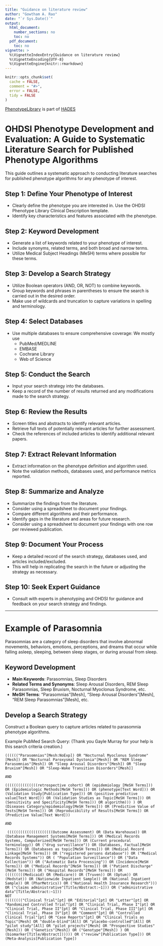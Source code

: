 ```yaml
---
title: "Guidance on literature review"
author: "Gowtham A. Rao"
date: "`r Sys.Date()`"
output:
  html_document:
    number_sections: no
    toc: no  
  pdf_document: 
    toc: no     
vignette: >
  %\VignetteIndexEntry{Guidance on literature review}
  %\VignetteEncoding{UTF-8}    
  %\VignetteEngine{knitr::rmarkdown}
---
```


```r
knitr::opts_chunk$set(
  cache = FALSE,
  comment = "#>",
  error = FALSE,
  tidy = FALSE
)
```

[PhenotypeLibrary](https://github.com/OHDSI/PhenotypeLibrary) is part of [HADES](https://ohdsi.github.io/Hades/)

# OHDSI Phenotype Development and Evaluation: A Guide to Systematic Literature Search for Published Phenotype Algorithms

This guide outlines a systematic approach to conducting literature searches for published phenotype algorithms for any phenotype of interest.

## Step 1: Define Your Phenotype of Interest

- Clearly define the phenotype you are interested in. Use the OHDSI Phenotype Library Clinical Description template.
- Identify key characteristics and features associated with the phenotype.

## Step 2: Keyword Development

- Generate a list of keywords related to your phenotype of interest.
- Include synonyms, related terms, and both broad and narrow terms.
- Utilize Medical Subject Headings (MeSH) terms where possible for these terms.

## Step 3: Develop a Search Strategy

- Utilize Boolean operators (AND, OR, NOT) to combine keywords.
- Group keywords and phrases in parentheses to ensure the search is carried out in the desired order.
- Make use of wildcards and truncation to capture variations in spelling and terminology.


## Step 4: Select Databases

- Use multiple databases to ensure comprehensive coverage: We mostly use 
  - PubMed/MEDLINE
  - EMBASE
  - Cochrane Library
  - Web of Science

## Step 5: Conduct the Search

- Input your search strategy into the databases.
- Keep a record of the number of results returned and any modifications made to the search strategy.

## Step 6: Review the Results

- Screen titles and abstracts to identify relevant articles.
- Retrieve full texts of potentially relevant articles for further assessment.
- Check the references of included articles to identify additional relevant papers.

## Step 7: Extract Relevant Information

- Extract information on the phenotype definition and algorithm used.
- Note the validation methods, databases used, and performance metrics reported.

## Step 8: Summarize and Analyze

- Summarize the findings from the literature.
- Consider using a spreadsheet to document your findings.
- Compare different algorithms and their performance.
- Identify gaps in the literature and areas for future research.
- Consider using a spreadsheet to document your findings with one row per reviewed publication.

## Step 9: Document Your Process

- Keep a detailed record of the search strategy, databases used, and articles included/excluded.
- This will help in replicating the search in the future or adjusting the strategy as necessary.

## Step 10: Seek Expert Guidance

- Consult with experts in phenotyping and OHDSI for guidance and feedback on your search strategy and findings.




--------
# Example of Parasomnia

Parasomnias are a category of sleep disorders that involve abnormal movements, behaviors, emotions, perceptions, and dreams that occur while falling asleep, sleeping, between sleep stages, or during arousal from sleep.

## Keyword Development

- **Main Keywords**: Parasomnias, Sleep Disorders
- **Related Terms and Synonyms**: Sleep Arousal Disorders, REM Sleep Parasomnias, Sleep Bruxism, Nocturnal Myoclonus Syndrome, etc.
- **MeSH Terms**: "Parasomnias"[Mesh], "Sleep Arousal Disorders"[Mesh], "REM Sleep Parasomnias"[Mesh], etc.

## Develop a Search Strategy

Construct a Boolean query to capture articles related to parasomnia phenotype algorithms. 

Example PubMed Search Query:
(Thank you Gayle Murray for your help is this search criteria creation.)

```plaintext
(((((("Parasomnias"[Mesh:NoExp]) OR "Nocturnal Myoclonus Syndrome"[Mesh]) OR "Nocturnal Paroxysmal Dystonia"[Mesh]) OR "REM Sleep Parasomnias"[Mesh]) OR "Sleep Arousal Disorders"[Mesh]) OR "Sleep Bruxism"[Mesh]) OR "Sleep-Wake Transition Disorders"[Mesh]]

AND 

(((((((((((((((retrospective cohort) OR (epidemiology [MeSH Terms])) OR (Epidemiologic Methods[MeSH Terms])) OR (phenotype[Text Word])) OR (Validation Study[Publication Type])) OR (positive predictive value[Text Word])) OR (Validation Studies as Topic[MeSH Terms])) OR (Sensitivity and Specificity[MeSH Terms])) OR algorithm))) ) OR (Diseases Category/epidemiology[MeSH Terms])) OR (Predictive Value of Tests[MeSH Terms])) OR (Reproducibility of Results[MeSH Terms]) OR (Predictive Value[Text Word]))

AND

 (((((((((((((((((((((Outcome Assessment) OR (Data Warehouse)) OR (Database Management Systems[MeSH Terms])) OR (Medical Records Systems, Computerized[MeSH Terms])) OR (Current procedural terminology)) OR ("drug surveillance")) OR (Databases, Factual[MeSH Terms])) OR (Databases as topic[MeSH Terms])) OR (Medical Record Linkage[MeSH Terms])) OR ("registered persons database")) OR ("Medical Records Systems")) OR ( "Population Surveillance")) OR ("Data Collection")) OR ("Automatic Data Processing")) OR (Incidence[MeSH Terms])) OR ("Medical Records"[MeSH Terms])) OR ("Patient Discharge"[MeSH Terms])) OR ("Hospital Records"[MeSH Terms])) OR (((((((((Medicaid) OR (Medicare)) OR (Truven)) OR (Optum)) OR (Medstat)) OR (Nationwide Inpatient Sample)) OR (National Inpatient Sample)) OR (PharMetrics)) OR ("National Health Insurance Research"))) OR ("claims administrative"[Title/Abstract:~1])) OR ("administrative data"[Title/Abstract:~1]))
NOT
(((((((("Clinical Trial"[pt] OR "Editorial"[pt] OR "Letter"[pt] OR "Randomized Controlled Trial"[pt] OR "Clinical Trial, Phase I"[pt] OR "Clinical Trial, Phase II"[pt] OR "Clinical Trial, Phase III"[pt] OR "Clinical Trial, Phase IV"[pt] OR "Comment"[pt] OR "Controlled Clinical Trial"[pt] OR "Case Reports"[pt] OR "Clinical Trials as Topic"[Mesh] OR "double-blind"[All] OR "placebo-controlled"[All] OR "pilot study"[All] OR "pilot projects"[Mesh] OR "Prospective Studies"[Mesh])) OR ("Genetics"[Mesh]) OR ("Genotype"[Mesh]) ) OR (biomarker[Title/Abstract]))))) OR ("review"[Publication Type])) OR (Meta-Analysis[Publication Type])
```


